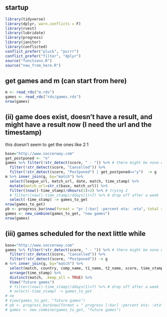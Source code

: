 ## startup

```r
library(tidyverse)
library(dplyr, warn.conflicts = F)
library(rvest)
library(lubridate)
library(progress)
library(janitor)
library(conflicted)
conflict_prefer("pluck", "purrr")
conflict_prefer("filter", "dplyr") 
source("functions.R")
source("new_from_here.R")
```

## get games and m (can start from here)

```r
m <- read_rds("m.rds")
games <- read_rds("rds/games.rds")
nrow(games)
```

## (ii) game does exist, doesn't have a result, and might have a result now (I need the url and the timestamp)

this doesn't seem to get the ones like 2:1

```r
base="http://www.soccerway.com"
get_postponed <- "n"
games %>% filter(!str_detect(score, " - ")) %>% # there might be none of these
  filter(!str_detect(score, "Cancelled")) %>% 
  filter(!str_detect(score, "Postponed") | get_postponed=="y")  -> g 
m %>% inner_join(g, by="match") %>% 
  select(league_url, match_url, date, match, time_stamp) %>% 
  mutate(match_url=str_c(base, match_url)) %>% 
  filter((now()-time_stamp)/dhours(1)>2) %>% # trying 2
  # filter((now()-time_stamp)/ddays(1)<7) %>% # drop off after a week
  select(-time_stamp) -> games_to_get
nrow(games_to_get)
pb <- progress_bar$new(format = "pr [:bar] :percent eta: :eta", total = nrow(games_to_get), width = 50)
games <- new_combine(games_to_get, "new games")
nrow(games)
```






## (iii) games scheduled for the next little while



```r
base="http://www.soccerway.com"
games %>% filter(!str_detect(score, " - ")) %>% # there might be none of these
  filter(!str_detect(score, "Cancelled")) %>% 
  filter(!str_detect(score, "Postponed")) -> g
m %>% inner_join(g, by="match") %>% 
  select(match, country, comp_name, t1_name, t2_name, score, time_stamp) %>% 
  arrange(time_stamp) %>% 
  distinct(match, .keep_all = TRUE) %>% 
  View("future games")
  # filter((now()-time_stamp)/ddays(1)<7) %>% # drop off after a week
  # select(-time_stamp) -> games_to_get
# ne
# View(games_to_get, "future games")
# pb <- progress_bar$new(format = " progress [:bar] :percent eta: :eta", total = nrow(games_to_get))
# games <- new_combine(games_to_get, "future games")
```
